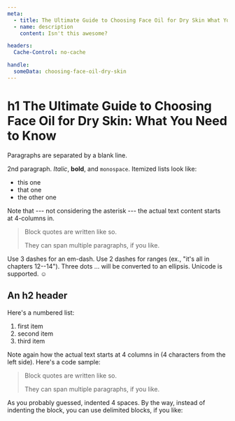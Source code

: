 ```yaml
---
meta:
  - title: The Ultimate Guide to Choosing Face Oil for Dry Skin What You Need to Know
  - name: description
    content: Isn't this awesome?

headers:
  Cache-Control: no-cache

handle:
  someData: choosing-face-oil-dry-skin
---
```


# h1 The Ultimate Guide to Choosing Face Oil for Dry Skin: What You Need to Know

Paragraphs are separated by a blank line.

2nd paragraph. _Italic_, **bold**, and `monospace`. Itemized lists
look like:

- this one
- that one
- the other one

Note that --- not considering the asterisk --- the actual text
content starts at 4-columns in.

> Block quotes are
> written like so.
>
> They can span multiple paragraphs,
> if you like.

Use 3 dashes for an em-dash. Use 2 dashes for ranges (ex., "it's all
in chapters 12--14"). Three dots ... will be converted to an ellipsis.
Unicode is supported. ☺

## An h2 header

Here's a numbered list:

1.  first item
2.  second item
3.  third item

Note again how the actual text starts at 4 columns in (4 characters
from the left side). Here's a code sample:

> Block quotes are
> written like so.
>
> They can span multiple paragraphs,
> if you like.

As you probably guessed, indented 4 spaces. By the way, instead of
indenting the block, you can use delimited blocks, if you like:
